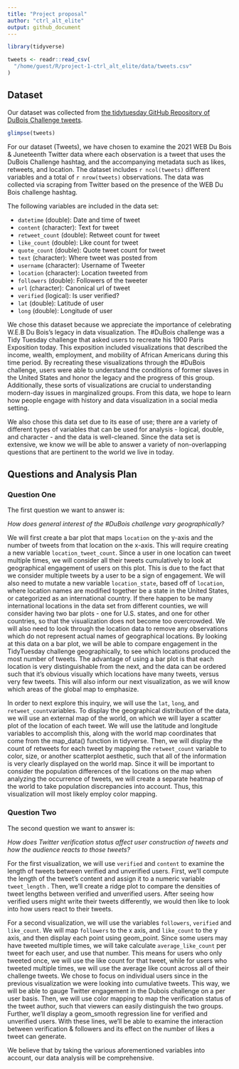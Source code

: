 ```yaml
---
title: "Project proposal"
author: "ctrl_alt_elite"
output: github_document
---
```


```r
library(tidyverse)
```

```r
tweets <- readr::read_csv(
  "/home/guest/R/project-1-ctrl_alt_elite/data/tweets.csv"
)
```

## Dataset

Our dataset was collected from [the tidytuesday GitHub Repository of 
DuBois Challenge tweets](https://github.com/rfordatascience/tidytuesday/blob/master/data/2021/2021-06-15/readme.md).

```r
glimpse(tweets)
```

For our dataset (Tweets), we have chosen to examine the 2021 WEB Du Bois & 
Juneteenth Twitter data where each observation is a tweet that uses the 
DuBois Challenge hashtag, and the accompanying metadata such as likes, retweets, 
and location. The dataset includes `r ncol(tweets)` different variables and a 
total of `r nrow(tweets)` observations. The data was collected via scraping from 
Twitter based on the presence of the WEB Du Bois challenge hashtag. 

The following variables are included in the data set:

- `datetime` (double): Date and time of tweet
- `content`	(character): Text for tweet
- `retweet_count` (double): Retweet count for tweet
- `like_count` (double): Like count for tweet
- `quote_count`	(double): Quote tweet count for tweet
- `text` (character): Where tweet was posted from
- `username` (character): Username of Tweeter
- `location` (character): Location tweeted from
- `followers` (double): Followers of the tweeter
- `url` (character): Canonical url of tweet
- `verified` (logical): Is user verified?
- `lat` (double): Latitude of user
- `long` (double): Longitude of user

We chose this dataset because we appreciate the importance of celebrating W.E.B 
Du Bois’s legacy in data visualization. The #DuBois challenge was a Tidy Tuesday 
challenge that asked users to recreate his 1900 Paris Exposition today. This 
exposition included visualizations that described the income, wealth, 
employment, 
and mobility of African Americans during this time period. By recreating these 
visualizations through the #DuBois challenge, users were able to understand the 
conditions of former slaves in the United States and honor the legacy and the 
progress of this group. Additionally, these sorts of visualizations are crucial 
to understanding modern-day issues in marginalized groups. From this data, we 
hope to learn how people engage with history and data visualization in a social 
media setting. 

We also chose this data set due to its ease of use; there are a 
variety of different types of variables that can be used for analysis - logical, 
double, and character - and the data is well-cleaned. Since the data set is 
extensive, we know we will be able to answer a variety of non-overlapping 
questions that are pertinent to the world we live in today.

## Questions and Analysis Plan

### Question One

The first question we want to answer is: 

*How does general interest of the #DuBois challenge vary geographically?* 

We will first create a bar plot that maps `location` on the y-axis and the 
number of tweets from that location on the x-axis. This will require creating a 
new variable `location_tweet_count`. Since a user in one location can tweet 
multiple times, we will consider all their tweets cumulatively to look at 
geographical engagement of users on this plot. This is due to the fact that we 
consider multiple tweets by a user to be a sign of engagement. We will also need
to mutate a new variable `location_state`, based off of `location`, where 
location names are modified together be a state in the United States, 
or categorized as an international country. If there happen to be many 
international locations in the data set from different counties, we will 
consider having two bar plots - one for U.S. states, and one for other 
countries, so that the visualization does not become too overcrowded. We will 
also need to look through the location data to remove any observations which do
not represent actual names of geographical locations. By looking at this data on
a bar plot, we will be able to compare engagement in the TidyTuesday challenge geographically, to see which locations produced the most number of tweets. The 
advantage of using a bar plot is that each location is very distinguishable from
the next, and the data can be ordered such that it's obvious visually which 
locations have many tweets, versus very few tweets. This will also inform our 
next visualization, as we will know which areas of the global map to emphasize.

In order to next explore this inquiry, we will use the `lat`, `long`, and 
`retweet_count `variables. To display the geographical distribution of the data, 
we will use an external map of the world, on which we will layer a scatter plot 
of the location of each tweet. We will use the latitude and longitude variables 
to accomplish this, along with the world map coordinates that come from the 
map_data() function in tidyverse. Then, we will display the count of retweets 
for each tweet by mapping the `retweet_count` variable to color, size, or 
another scatterplot aesthetic, such that all of the information is very clearly 
displayed on the world map. Since it will be important to consider the 
population differences of the locations on the map when analyzing the occurrence 
of tweets, we will create a separate heatmap of the world to take population 
discrepancies into account. Thus, this visualization will most likely employ 
color mapping. 

### Question Two

The second question we want to answer is: 

*How does Twitter verification status affect user construction of tweets and how 
the audience reacts to those tweets?*

For the first visualization, we will use `verified` and `content` to examine the 
length of tweets between verified and unverified users. First, we'll compute the 
length of the tweet's content and assign it to a numeric variable `tweet_length`
. Then, we'll create a ridge plot to compare the densities of tweet lengths 
between verified and unverified users. After seeing how verified users might 
write their tweets differently, we would then like to look into how users react 
to their tweets. 

For a second visualization, we will use the variables `followers`, `verified` 
and `like_count`. We will map `followers` to the x axis, and `like_count` to the
y axis, and then display each point using geom_point. Since some users may have 
tweeted multiple times, we will take calculate `average_like_count` per tweet 
for each user, and use that number. This means for users who only tweeted once, 
we will use the like count for that tweet, while for users who tweeted multiple 
times, we will use the average like count across all of their challenge tweets. 
We chose to focus on individual users since in the previous visualization we
were looking into cumulative tweets. This way, we will be able to gauge
Twitter engagement in the Dubois challenge on a per user basis.
Then, we will use color mapping to map the verification status of the tweet 
author, such that viewers can easily distinguish the two groups. Further, 
we'll display a geom_smooth regression line for verified and unverified users. 
With these lines, we'll be able to examine the interaction between verification 
& followers and its effect on the number of likes a tweet can generate.

We believe that by taking the various aforementioned variables into account, our
data analysis will be comprehensive.




